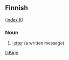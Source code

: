 ==Finnish==
([[Wiktionary:Finnish_index_k|index K]])

===Noun===

# [[letter]] (a written message)

[[fi:Kirje]]